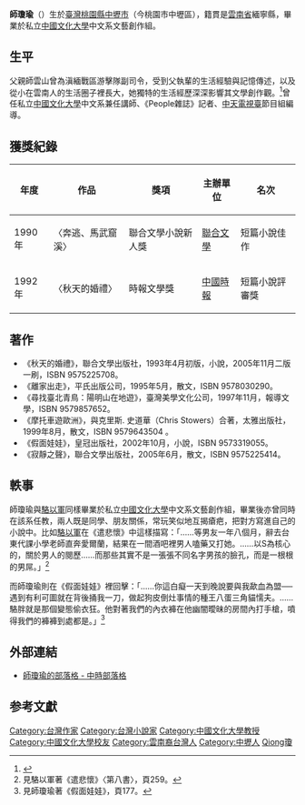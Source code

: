'''師瓊瑜'''（{{bd|1968年|2月18日|||catIdx=S師}}）生於[[臺灣|臺灣]][[桃園市|桃園縣]][[中壢區|中壢市]]（今桃園市中壢區）{{which|雲南村|time=2014-12-28}}，籍貫是[[雲南省|雲南省]]緬寧縣，畢業於私立[[中國文化大學|中國文化大學]]中文系文藝創作組。

== 生平 ==
父親師雲山曾為滇緬戰區游擊隊副司令，受到父執輩的生活經驗與記憶傳述，以及從小在雲南人的生活圈子裡長大，她獨特的生活經歷深深影響其文學創作觀。<ref>{{Cite web |url=http://blog.chinatimes.com/shishi/BloggerInfo.aspx |title=師瓊瑜的部落格-個人簡介，第一段 |access-date=2010-07-29 |archive-url=https://web.archive.org/web/20110710001116/http://blog.chinatimes.com/shishi/BloggerInfo.aspx |archive-date=2011-07-10 |dead-url=yes }}</ref>曾任私立[[中國文化大學|中國文化大學]]中文系兼任講師、《People雜誌》記者、[[中天電視|中天電視臺]]節目組編導。

== 獲獎紀錄 ==
{| class="wikitable" border="1"
|-
!  年度
!  作品
!  獎項
!  主辦單位
!  名次  
|-
|  1990年
|  〈奔逃、馬武窟溪〉
|  聯合文學小說新人獎
|  [[聯合文學|聯合文學]]
|  短篇小說佳作
|-
|  1992年
|  〈秋天的婚禮〉
|  時報文學獎
|  [[中國時報|中國時報]]
|  短篇小說評審獎
|}

== 著作 ==
* 《秋天的婚禮》，聯合文學出版社，1993年4月初版，小說，2005年11月二版一刷，ISBN 9575225708。
* 《離家出走》，平氏出版公司，1995年5月，散文，ISBN 9578030290。
* 《尋找臺北青鳥：陽明山在地遊》，臺灣美學文化公司，1997年11月，報導文學，ISBN 9579857652。
* 《摩托車遊歐洲》，與克里斯. 史道華（Chris Stowers）合著，太雅出版社，1999年8月，散文，ISBN 9579643504 。
* 《假面娃娃》，皇冠出版社，2002年10月，小說，ISBN 9573319055。
* 《寂靜之聲》，聯合文學出版社，2005年6月，散文，ISBN 9575225414。

== 軼事 ==
師瓊瑜與[[駱以軍|駱以軍]]同樣畢業於私立[[中國文化大學|中國文化大學]]中文系文藝創作組，畢業後亦曾同時在該系任教，兩人既是同學、朋友關係，常玩笑似地互揭瘡疤，把對方寫進自己的小說中。比如[[駱以軍|駱以軍]]在《遣悲懷》中這樣描寫：「……等男友一年八個月，辭去台東代課小學老師直奔愛爾蘭，結果在一間酒吧裡男人嗑藥又打她。……以S為核心的，關於男人的閱歷……而那些其實不是一張張不同名字男孩的臉孔，而是一根根的男屌。」<ref>見駱以軍著《遣悲懷》〈第八書〉，頁259。</ref>

而師瓊瑜則在《假面娃娃》裡回擊：「……你這白癡一天到晚說要與我歃血為盟──遇到有利可圖就在背後捅我一刀，做起狗皮倒灶事情的種王八蛋三角貓懦夫。……駱胖就是那個變態偷衣狂。他對著我們的內衣褲在他幽闇曖昧的房間內打手槍，噴得我們的褲褲到處都是。」<ref>見師瓊瑜著《假面娃娃》，頁177。</ref>

== 外部連結 ==
* [https://web.archive.org/web/20100730105122/http://blog.chinatimes.com/shishi 師瓊瑜的部落格 - 中時部落格]

== 参考文獻 ==
<div class="references-small">
<references />
</div>

{{DEFAULTSORT:Shi師}}
[[Category:台灣作家|Category:台灣作家]]
[[Category:台灣小說家|Category:台灣小說家]]
[[Category:中國文化大學教授|Category:中國文化大學教授]]
[[Category:中國文化大學校友|Category:中國文化大學校友]]
[[Category:雲南裔台灣人|Category:雲南裔台灣人]]
[[Category:中壢人|Category:中壢人]]
[[Category:師姓|Qiong瓊]]